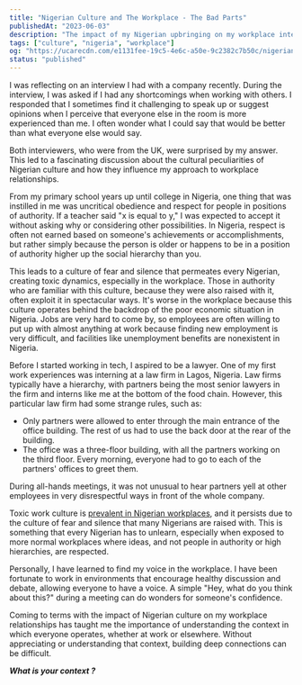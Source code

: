 ```yaml
---
title: "Nigerian Culture and The Workplace - The Bad Parts"
publishedAt: "2023-06-03"
description: "The impact of my Nigerian upbringing on my workplace interactions."
tags: ["culture", "nigeria", "workplace"]
og: "https://ucarecdn.com/e1131fee-19c5-4e6c-a50e-9c2382c7b50c/nigeriancultureandtheworkplace.png"
status: "published"
---
```


I was reflecting on an interview I had with a company recently. During the interview, I was asked if I had any shortcomings when working with others. I responded that I sometimes find it challenging to speak up or suggest opinions when I perceive that everyone else in the room is more experienced than me. I often wonder what I could say that would be better than what everyone else would say.

Both interviewers, who were from the UK, were surprised by my answer. This led to a fascinating discussion about the cultural peculiarities of Nigerian culture and how they influence my approach to workplace relationships.

From my primary school years up until college in Nigeria, one thing that was instilled in me was uncritical obedience and respect for people in positions of authority. If a teacher said "x is equal to y," I was expected to accept it without asking why or considering other possibilities. In Nigeria, respect is often not earned based on someone's achievements or accomplishments, but rather simply because the person is older or happens to be in a position of authority higher up the social hierarchy than you.

This leads to a culture of fear and silence that permeates every Nigerian, creating toxic dynamics, especially in the workplace. Those in authority who are familiar with this culture, because they were also raised with it, often exploit it in spectacular ways. It's worse in the workplace because this culture operates behind the backdrop of the poor economic situation in Nigeria. Jobs are very hard to come by, so employees are often willing to put up with almost anything at work because finding new employment is very difficult, and facilities like unemployment benefits are nonexistent in Nigeria.

Before I started working in tech, I aspired to be a lawyer. One of my first work experiences was interning at a law firm in Lagos, Nigeria. Law firms typically have a hierarchy, with partners being the most senior lawyers in the firm and interns like me at the bottom of the food chain. However, this particular law firm had some strange rules, such as:

- Only partners were allowed to enter through the main entrance of the office building. The rest of us had to use the back door at the rear of the building.
- The office was a three-floor building, with all the partners working on the third floor. Every morning, everyone had to go to each of the partners' offices to greet them.

During all-hands meetings, it was not unusual to hear partners yell at other employees in very disrespectful ways in front of the whole company.

Toxic work culture is [prevalent in Nigerian workplaces](https://www.zikoko.com/life/i-was-used-to-being-silenced-nigerians-on-life-after-leaving-their-toxic-workplaces/), and it persists due to the culture of fear and silence that many Nigerians are raised with. This is something that every Nigerian has to unlearn, especially when exposed to more normal workplaces where ideas, and not people in authority or high hierarchies, are respected.

Personally, I have learned to find my voice in the workplace. I have been fortunate to work in environments that encourage healthy discussion and debate, allowing everyone to have a voice. A simple "Hey, what do you think about this?" during a meeting can do wonders for someone's confidence.

Coming to terms with the impact of Nigerian culture on my workplace relationships has taught me the importance of understanding the context in which everyone operates, whether at work or elsewhere. Without appreciating or understanding that context, building deep connections can be difficult.

_**What is your context ?**_
